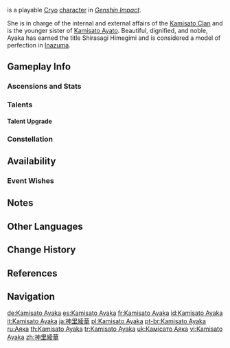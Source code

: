 {{CharacterTabs}}
{{About|the playable character|the [[Genius Invokation TCG]] Character Card|Kamisato Ayaka (Character Card)}}
{{Character Infobox
|image            = <gallery>
Kamisato Ayaka Card.png|Card
Character Kamisato Ayaka Full Wish.png|Wish
Character Kamisato Ayaka Game.png|In-Game
</gallery>

|type             = Playable <!--Playable Character Information-->
|weapon           = Sword
|quality           = 5
|element          = Cryo

|name             = Kamisato Ayaka <!--Character Information-->
|birthday         = September 28th
|constellation    = Grus Nivis
|region           = Inazuma
|affiliation      = Yashiro Commission
|affiliation2     = Kamisato Clan
|dish             = "Snow on the Hearth"
|obtain           = Character Event Wishes
|event_name       = The Heron's Court
|releaseDate      = 2021-07-21

|title            = Frostflake Heron <!--Titles-->
|title2           = Daughter of the Yashiro Commission's Kamisato Clan

|voiceEN          = {{w|Erica Mendez}}<ref>HoYoLAB: [https://www.hoyolab.com/article_pre/2668 "Master of Inazuma Kamisato Art Tachi Jutsu &mdash; Kamisato Ayaka, present!"]</ref> <!--Voice Actors-->
|voiceCN          = [https://zh.moegirl.org.cn/小N Xiao N ({{zh|小N}})]<ref>Bilibili: [https://www.bilibili.com/read/cv5776218 CN VA Self Announcement]</ref>
|voiceJP          = {{w|Saori Hayami|Hayami Saori ({{ja|早見 沙織}})}}<ref name="AyakaVA">YouTube: [https://youtu.be/kuLkPigM8Mg&t=106s JP VA Announcement]</ref>
|voiceKR          = {{w|ko:이유리_(성우)|Lee Yu-ri ({{ko|이유리}})}}<ref>Twitter: [https://twitter.com/genshinimpactkr/status/1417726034149969925 KR VA Announcement]</ref>

|ancestry         = Kamisato Clan
|father           = Unnamed
|fatherNote       = Deceased
|mother           = Kamisato Kayo
|motherNote       = Deceased
|sibling          = Kamisato Ayato
|siblingNote      = Older brother
}}
{{Lang|'''Kamisato Ayaka'''{{Name Order|Japanese}}|ja={{Rubi|神|かみ|里|さと|綾|あや|華|か}}|ja_rm=Kamisato Ayaka}} is a playable [[Cryo]] [[character]] in ''[[Genshin Impact]]''.

She is in charge of the internal and external affairs of the [[Kamisato Clan]] and is the younger sister of [[Kamisato Ayato]]. Beautiful, dignified, and noble, Ayaka has earned the title Shirasagi Himegimi and is considered a model of perfection in [[Inazuma]].

==Gameplay Info==
===Ascensions and Stats===
{{Character Ascensions and Stats}}

===Talents===
{{Talent Table}}

====Talent Upgrade====
{{Talent Upgrade}}

===Constellation===
{{Constellation Table}}

==Availability==
===Event Wishes===
{{Featured}}

==Notes==
{{Reflist|group=Note}}

==Other Languages==
{{Other Languages
|default_hidden = 1
|en      = Kamisato Ayaka
|zhs     = 神里绫华
|zhs_rm  = Shénlǐ Línghuá
|zht     = 神里綾華
|zht_rm  = Shénlǐ Línghuá
|ja      = {{Rubi|神|かみ|里|さと|綾|あや|華|か}}
|ja_rm   = Kamisato Ayaka
|ko      = 카미사토 아야카
|ko_rm   = Kamisato Ayaka
|es      = Kamisato Ayaka
|fr      = Kamisato Ayaka
|ru      = Аяка
|th      = Kamisato Ayaka
|vi      = Kamisato Ayaka
|de      = Kamisato Ayaka
|id      = Kamisato Ayaka
|pt      = Kamisato Ayaka
|tr      = Kamisato Ayaka
|it      = Kamisato Ayaka
}}

==Change History==
{{Change History|2.0}}

==References==
{{Reflist|2}}

==Navigation==
{{Character Navbox}}

[[de:Kamisato Ayaka]]
[[es:Kamisato Ayaka]]
[[fr:Kamisato Ayaka]]
[[id:Kamisato Ayaka]]
[[it:Kamisato Ayaka]]
[[ja:神里綾華]]
[[pl:Kamisato Ayaka]]
[[pt-br:Kamisato Ayaka]]
[[ru:Аяка]]
[[th:Kamisato Ayaka]]
[[tr:Kamisato Ayaka]]
[[uk:Камісато Аяка]]
[[vi:Kamisato Ayaka]]
[[zh:神里綾華]]
